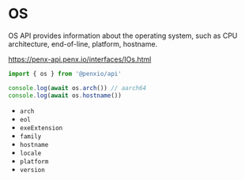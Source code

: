 # OS

OS API provides information about the operating system, such as CPU architecture, end-of-line, platform, hostname.

https://penx-api.penx.io/interfaces/IOs.html

```ts
import { os } from '@penxio/api'

console.log(await os.arch()) // aarch64
console.log(await os.hostname())
```

- `arch`
- `eol`
- `exeExtension`
- `family`
- `hostname`
- `locale`
- `platform`
- `version`